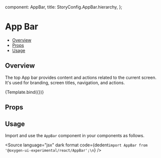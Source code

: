 
  component: AppBar,
  title: StoryConfig.AppBar.hierarchy,
};

<Meta title={meta.title} component={meta.component} />


# App Bar

- [Overview](#overview)
- [Props](#props)
- [Usage](#usage)

## Overview

The top App bar provides content and actions related to the current screen. It's used for branding, screen titles, navigation, and actions.

<Canvas>
  <Story
    name="Overview"
  >
    {Template.bind({})}
  </Story>
</Canvas>

## Props

<ArgsTable story="Overview" />

## Usage

Import and use the `AppBar` component in your components as follows.

<Source
  language="jsx"
  dark
  format
  code={dedent`import AppBar from '@oxygen-ui-experimental/react/AppBar';\n`}
/>
